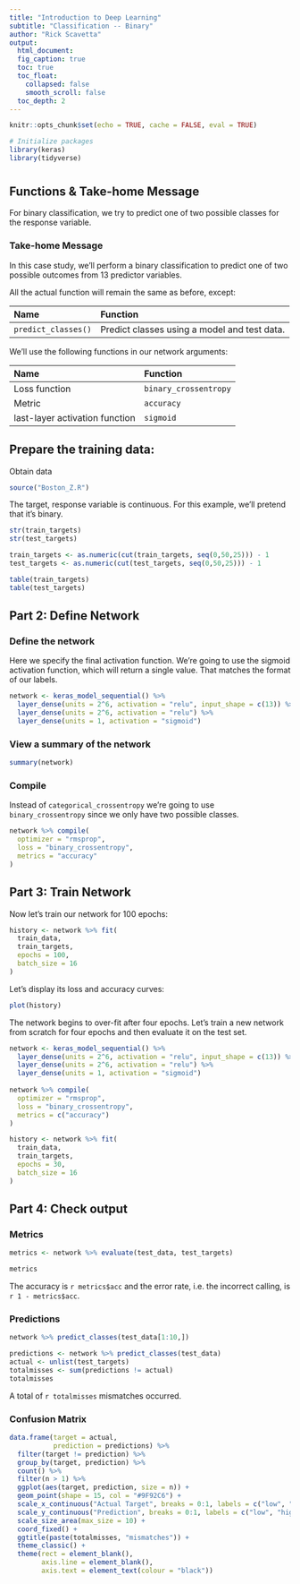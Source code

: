 ```yaml
---
title: "Introduction to Deep Learning"
subtitle: "Classification -- Binary"
author: "Rick Scavetta"
output:
  html_document:
  fig_caption: true
  toc: true
  toc_float:
    collapsed: false
    smooth_scroll: false
  toc_depth: 2
---
```


```r
knitr::opts_chunk$set(echo = TRUE, cache = FALSE, eval = TRUE)

# Initialize packages
library(keras)
library(tidyverse)
```

# {.tabset .tabset-fade .tabset-pills}

## Functions & Take-home Message

For binary classification, we try to predict one of two possible classes for the response variable.

### Take-home Message

In this case study, we'll perform a binary classification to predict one of two possible outcomes from 13 predictor variables. 

All the actual function will remain the same as before, except:

| Name                | Function              |
|:--------------------|:----------------------|
| `predict_classes()` | Predict classes using a model and test data. |

We'll use the following functions in our network arguments:

| Name                           | Function              |
|:-------------------------------|:----------------------|
| Loss function                  | `binary_crossentropy` |
| Metric                         | `accuracy`            |
| last-layer activation function | `sigmoid`             |

## Prepare the training data:

Obtain data

```r
source("Boston_Z.R")
```


The target, response variable is continuous. For this example, we'll pretend that it's binary.

```r
str(train_targets)
str(test_targets)
```

```r

train_targets <- as.numeric(cut(train_targets, seq(0,50,25))) - 1
test_targets <- as.numeric(cut(test_targets, seq(0,50,25))) - 1

table(train_targets)
table(test_targets)

```

## Part 2: Define Network

### Define the network

Here we specify the final activation function. We're going to use the sigmoid activation function, which will return a single value. That matches the format of our labels.

```r
network <- keras_model_sequential() %>% 
  layer_dense(units = 2^6, activation = "relu", input_shape = c(13)) %>% 
  layer_dense(units = 2^6, activation = "relu") %>% 
  layer_dense(units = 1, activation = "sigmoid")
```

### View a summary of the network

```r
summary(network)
```

### Compile

Instead of `categorical_crossentropy` we're going to use `binary_crossentropy` since we only have two possible classes.

```r
network %>% compile(
  optimizer = "rmsprop",
  loss = "binary_crossentropy",
  metrics = "accuracy"
)
```

## Part 3: Train Network

Now let's train our network for 100 epochs:

```r
history <- network %>% fit(
  train_data,
  train_targets,
  epochs = 100,
  batch_size = 16
)
```

Let's display its loss and accuracy curves:

```r
plot(history)
```


The network begins to over-fit after four epochs. Let's train a new network from scratch for four epochs and then evaluate it on the test set.

```r
network <- keras_model_sequential() %>% 
  layer_dense(units = 2^6, activation = "relu", input_shape = c(13)) %>% 
  layer_dense(units = 2^6, activation = "relu") %>% 
  layer_dense(units = 1, activation = "sigmoid")
  
network %>% compile(
  optimizer = "rmsprop",
  loss = "binary_crossentropy",
  metrics = c("accuracy")
)

history <- network %>% fit(
  train_data,
  train_targets,
  epochs = 30,
  batch_size = 16
)
```

## Part 4: Check output

### Metrics

```r
metrics <- network %>% evaluate(test_data, test_targets)
```

```r
metrics
```

The accuracy is `r metrics$acc` and the error rate, i.e. the incorrect calling, is `r 1 - metrics$acc`.

### Predictions

```r
network %>% predict_classes(test_data[1:10,])
```

```r
predictions <- network %>% predict_classes(test_data)
actual <- unlist(test_targets)
totalmisses <- sum(predictions != actual)
totalmisses
```

A total of `r totalmisses` mismatches occurred.

### Confusion Matrix

```r
data.frame(target = actual,
           prediction = predictions) %>% 
  filter(target != prediction) %>% 
  group_by(target, prediction) %>%
  count() %>%
  filter(n > 1) %>% 
  ggplot(aes(target, prediction, size = n)) +
  geom_point(shape = 15, col = "#9F92C6") +
  scale_x_continuous("Actual Target", breaks = 0:1, labels = c("low", "high")) +
  scale_y_continuous("Prediction", breaks = 0:1, labels = c("low", "high")) +
  scale_size_area(max_size = 10) +
  coord_fixed() +
  ggtitle(paste(totalmisses, "mismatches")) +
  theme_classic() +
  theme(rect = element_blank(),
        axis.line = element_blank(),
        axis.text = element_text(colour = "black"))
```
